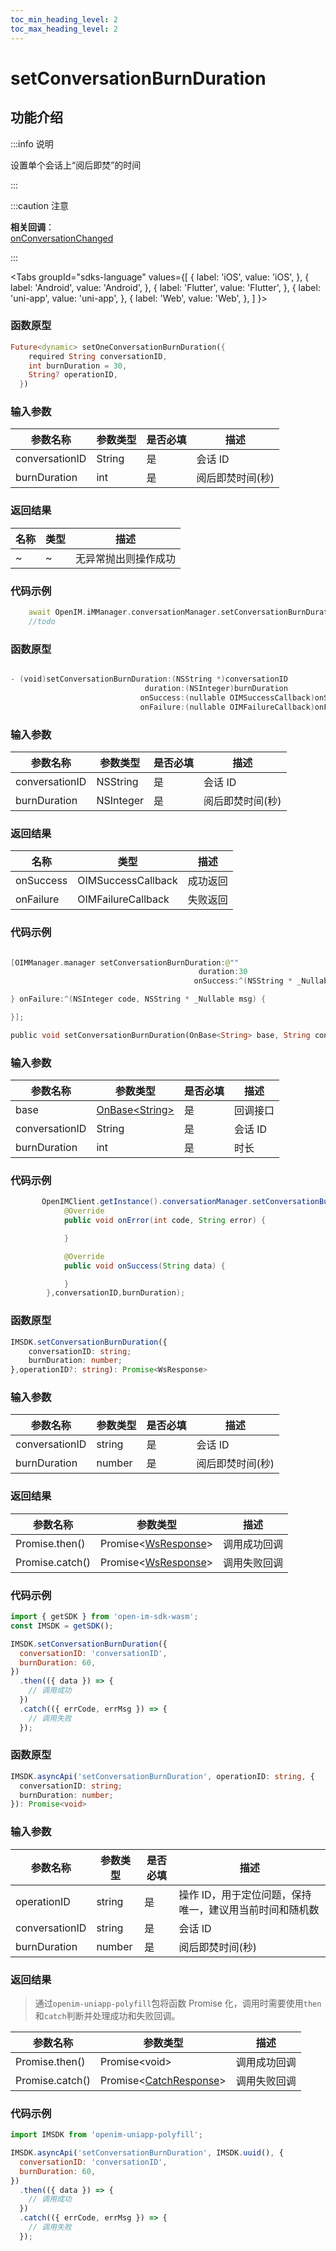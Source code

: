 ```yaml
---
toc_min_heading_level: 2
toc_max_heading_level: 2
---
```


# setConversationBurnDuration

## 功能介绍

:::info 说明

设置单个会话上“阅后即焚”的时间

:::

:::caution 注意

**相关回调**：      
[onConversationChanged](docs/sdks/callback/onConversationChanged.mdx)

:::

<Tabs
groupId="sdks-language"
values={[
{ label: 'iOS', value: 'iOS', },
{ label: 'Android', value: 'Android', },
{ label: 'Flutter', value: 'Flutter', },
{ label: 'uni-app', value: 'uni-app', },
{ label: 'Web', value: 'Web', },
]
}>

<TabItem value="Flutter">

### 函数原型

```dart showLineNumbers
Future<dynamic> setOneConversationBurnDuration({
    required String conversationID,
    int burnDuration = 30,
    String? operationID,
  })
```

### 输入参数

| 参数名称       | 参数类型 | 是否必填 | 描述    |
| -------------- | -------- | -------- | ------- |
| conversationID | String   | 是       | 会话 ID |
| burnDuration   | int      | 是       | 阅后即焚时间(秒)    |

### 返回结果

| 名称 | 类型 | 描述                 |
| ---- | ---- | -------------------- |
| ~    | ~    | 无异常抛出则操作成功 |

### 代码示例

```dart showLineNumbers
    await OpenIM.iMManager.conversationManager.setConversationBurnDuration(conversationID: conversationID);
    //todo
```

</TabItem>

<TabItem value="iOS">

### 函数原型

```swift showLineNumbers

- (void)setConversationBurnDuration:(NSString *)conversationID
                              duration:(NSInteger)burnDuration
                             onSuccess:(nullable OIMSuccessCallback)onSuccess
                             onFailure:(nullable OIMFailureCallback)onFailure;

```

### 输入参数

| 参数名称       | 参数类型  | 是否必填 | 描述    |
| -------------- | --------- | -------- | ------- |
| conversationID | NSString  | 是       | 会话 ID |
| burnDuration   | NSInteger | 是       | 阅后即焚时间(秒)    |

### 返回结果

| 名称      | 类型                                                   | 描述     |
| --------- | ------------------------------------------------------ | -------- |
| onSuccess | OIMSuccessCallback | 成功返回 |
| onFailure | OIMFailureCallback   | 失败返回 |

### 代码示例

```swift showLineNumbers

[OIMManager.manager setConversationBurnDuration:@""
                                          duration:30
                                         onSuccess:^(NSString * _Nullable data) {

} onFailure:^(NSInteger code, NSString * _Nullable msg) {

}];

```

</TabItem>

<TabItem value="Android">

```dart showLineNumbers
public void setConversationBurnDuration(OnBase<String> base, String conversationID, int burnDuration)
```

### 输入参数

| 参数名称       | 参数类型                                         | 是否必填 | 描述     |
| -------------- | ------------------------------------------------ | -------- | -------- |
| base           | [OnBase<String\>](docs/sdks/callback/onBase.mdx) | 是       | 回调接口 |
| conversationID | String                                           | 是       | 会话 ID  |
| burnDuration   | int                                              | 是       | 时长     |

### 代码示例

```java showLineNumbers
       OpenIMClient.getInstance().conversationManager.setConversationBurnDuration(new OnBase<String>() {
            @Override
            public void onError(int code, String error) {

            }

            @Override
            public void onSuccess(String data) {

            }
        },conversationID,burnDuration);
```

</TabItem>

<TabItem value="Web">

### 函数原型

```ts showLineNumbers
IMSDK.setConversationBurnDuration({
    conversationID: string;
    burnDuration: number;
},operationID?: string): Promise<WsResponse>
```

### 输入参数

| 参数名称       | 参数类型 | 是否必填 | 描述             |
| -------------- | -------- | -------- | ---------------- |
| conversationID | string   | 是       | 会话 ID          |
| burnDuration   | number   | 是       | 阅后即焚时间(秒) |

### 返回结果

| 参数名称        | 参数类型                                             | 描述         |
| --------------- | ---------------------------------------------------- | ------------ |
| Promise.then()  | Promise<[WsResponse](docs/sdks/class/response.mdx)\> | 调用成功回调 |
| Promise.catch() | Promise<[WsResponse](docs/sdks/class/response.mdx)\> | 调用失败回调 |

### 代码示例

```js showLineNumbers
import { getSDK } from 'open-im-sdk-wasm';
const IMSDK = getSDK();

IMSDK.setConversationBurnDuration({
  conversationID: 'conversationID',
  burnDuration: 60,
})
  .then(({ data }) => {
    // 调用成功
  })
  .catch(({ errCode, errMsg }) => {
    // 调用失败
  });
```

</TabItem>

<TabItem value="uni-app">

### 函数原型

```ts showLineNumbers
IMSDK.asyncApi('setConversationBurnDuration', operationID: string, {
  conversationID: string;
  burnDuration: number;
}): Promise<void>
```

### 输入参数

| 参数名称       | 参数类型 | 是否必填 | 描述                                                    |
| -------------- | -------- | -------- | ------------------------------------------------------- |
| operationID    | string   | 是       | 操作 ID，用于定位问题，保持唯一，建议用当前时间和随机数 |
| conversationID | string   | 是       | 会话 ID                                                 |
| burnDuration   | number   | 是       | 阅后即焚时间(秒)                                        |

### 返回结果

> 通过`openim-uniapp-polyfill`包将函数 Promise 化，调用时需要使用`then`和`catch`判断并处理成功和失败回调。

| 参数名称        | 参数类型                                                | 描述         |
| --------------- | ------------------------------------------------------- | ------------ |
| Promise.then()  | Promise<void\>                                          | 调用成功回调 |
| Promise.catch() | Promise<[CatchResponse](docs/sdks/class/response.mdx)\> | 调用失败回调 |

### 代码示例

```js showLineNumbers
import IMSDK from 'openim-uniapp-polyfill';

IMSDK.asyncApi('setConversationBurnDuration', IMSDK.uuid(), {
  conversationID: 'conversationID',
  burnDuration: 60,
})
  .then(({ data }) => {
    // 调用成功
  })
  .catch(({ errCode, errMsg }) => {
    // 调用失败
  });
```

</TabItem>

</Tabs>
